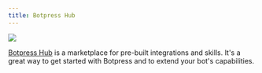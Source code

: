 ```yaml
---
title: Botpress Hub
---
```


<Img src="./botpress-hub.png" />

[Botpress Hub](https://botpress.com/hub) is a marketplace for pre-built integrations and skills. It's a great way to get started with Botpress and to extend your bot's capabilities.
